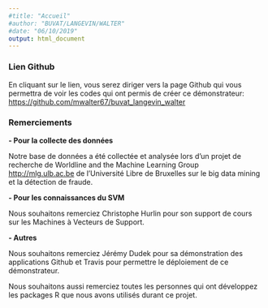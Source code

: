 ```yaml
---
#title: "Accueil"
#author: "BUVAT/LANGEVIN/WALTER"
#date: "06/10/2019"
output: html_document
---
```


### Lien Github

En cliquant sur le lien, vous serez diriger vers la page Github qui vous permettra de voir les codes qui ont permis de créer ce démonstrateur: <https://github.com/mwalter67/buvat_langevin_walter>



### Remerciements

__- Pour la collecte des données__

Notre base de données a été collectée et analysée lors d'un projet de recherche de Worldline and the Machine Learning Group <http://mlg.ulb.ac.be> de l'Université Libre de Bruxelles sur le big data mining et la détection de fraude.  

__- Pour les connaissances du SVM__  

Nous souhaitons remerciez Christophe Hurlin pour son support de cours sur les Machines à Vecteurs de Support.  

__- Autres__  

Nous souhaitons remerciez Jérémy Dudek pour sa démonstration des applications Github et Travis pour permettre le déploiement de ce démonstrateur.  

Nous souhaitons aussi remerciez toutes les personnes qui ont développez les packages R que nous avons utilisés durant ce projet.




